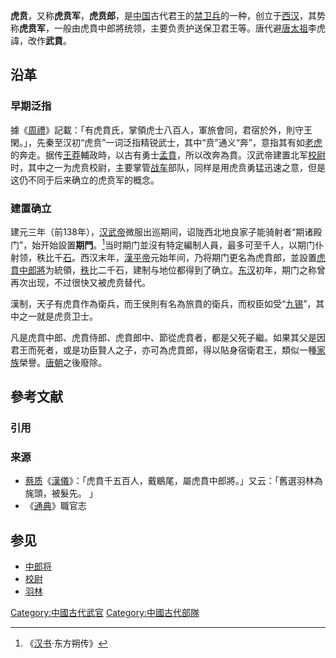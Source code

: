 '''虎贲'''，又称'''虎贲军'''，'''虎贲郎'''，是[[中華|中国]]古代君王的[[禁军|禁卫兵]]的一种，创立于[[西汉|西汉]]，其势称'''虎贲军'''，一般由虎賁中郎將统领，主要负责护送保卫君王等。唐代避[[唐太祖|唐太祖]]李虎諱，改作'''武賁'''。

==沿革==
===早期泛指===
據《[[周禮|周禮]]》記載：「有虎賁氏，掌領虎士八百人，軍旅會同，君宿於外，則守王閑。」，先秦至汉初“虎贲”一词泛指精锐武士，其中“贲”通义“奔”，意指其有如[[老虎|老虎]]的奔走。据传[[王莽|王莽]]輔政時，以古有勇士[[孟賁|孟賁]]，所以改奔為賁。汉武帝建置北军[[校尉|校尉]]时，其中之一为虎贲校尉，主要掌管[[战车|战车]]部队，同样是用虎贲勇猛迅速之意，但是这仍不同于后来确立的虎贲军的概念。

===建置确立===
建元三年（前138年），[[汉武帝|汉武帝]]微服出巡期间，诏陇西北地良家子能骑射者“期诸殿门”，始开始設置'''期門'''。<ref>《[[汉书|汉书]]·东方朔传》</ref>当时期门並沒有特定編制人員，最多可至千人，以期门仆射领，秩比千[[石|石]]。西汉末年，[[漢平帝|漢平帝]]元始年间，乃将期门更名為虎賁郎，並設置[[虎賁中郎將|虎賁中郎將]]为統領，[[秩|秩]]比二千石，建制与地位都得到了确立。[[东汉|东汉]]初年，期门之称曾再次出现，不过很快又被虎贲替代。

漢制，天子有虎賁作為衛兵，而王侯則有名為旅賁的衛兵，而权臣如受“[[九锡|九锡]]”，其中之一就是虎贲卫士。

凡是虎賁中郎、虎賁侍郎、虎賁郎中、節從虎賁者，都是父死子繼。如果其父是因君王而死者，或是功臣賢人之子，亦可為虎賁郎，得以貼身宿衛君王，類似一種[[家族|家族]]榮譽。[[唐朝|唐朝]]之後廢除。

== 參考文献 ==
=== 引用 ===
{{Reflist}}

=== 来源 ===
* [[蔡质|蔡质]]《[[漢儀|漢儀]]》：「虎賁千五百人，戴鶡尾，屬虎賁中郎將。」又云：「舊選羽林為旄頭，被髮先。 」
* 《[[通典|通典]]》職官志

== 参见 ==
* [[中郎将|中郎将]]
* [[校尉|校尉]]
* [[羽林|羽林]]

[[Category:中國古代武官|Category:中國古代武官]]
[[Category:中國古代部隊|Category:中國古代部隊]]